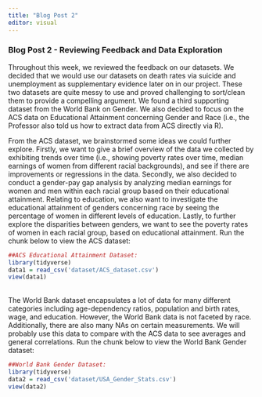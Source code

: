 ```yaml
---
title: "Blog Post 2"
editor: visual
---
```


### Blog Post 2 - Reviewing Feedback and Data Exploration 

Throughout this week, we reviewed the feedback on our datasets. We decided that we would use our datasets on death rates via suicide and unemployment as supplementary evidence later on in our project. These two datasets are quite messy to use and proved challenging to sort/clean them to provide a compelling argument. We found a third supporting dataset from the World Bank on Gender. We also decided to focus on the ACS data on Educational Attainment concerning Gender and Race (i.e., the Professor also told us how to extract data from ACS directly via R). 

From the ACS dataset, we brainstormed some ideas we could further explore. Firstly, we want to give a brief overview of the data we collected by exhibiting trends over time (i.e., showing poverty rates over time, median earnings of women from different racial backgrounds), and see if there are improvements or regressions in the data. Secondly, we also decided to conduct a gender-pay gap analysis by analyzing median earnings for women and men within each racial group based on their educational attainment. Relating to education, we also want to investigate the educational attainment of genders concerning race by seeing the percentage of women in different levels of education. Lastly, to further explore the disparities between genders, we want to see the poverty rates of women in each racial group, based on educational attainment. Run the chunk below to view the ACS dataset: 

```r
##ACS Educational Attainment Dataset:
library(tidyverse)
data1 = read_csv('dataset/ACS_dataset.csv')
view(data1)
```

\
The World Bank dataset encapsulates a lot of data for many different categories including age-dependency ratios, population and birth rates, wage, and education. However, the World Bank data is not faceted by race. Additionally, there are also many NAs on certain measurements. We will probably use this data to compare with the ACS data to see averages and general correlations. Run the chunk below to view the World Bank Gender dataset: 

```r
##World Bank Gender Dataset: 
library(tidyverse)
data2 = read_csv('dataset/USA_Gender_Stats.csv')
view(data2)
```

\

\
